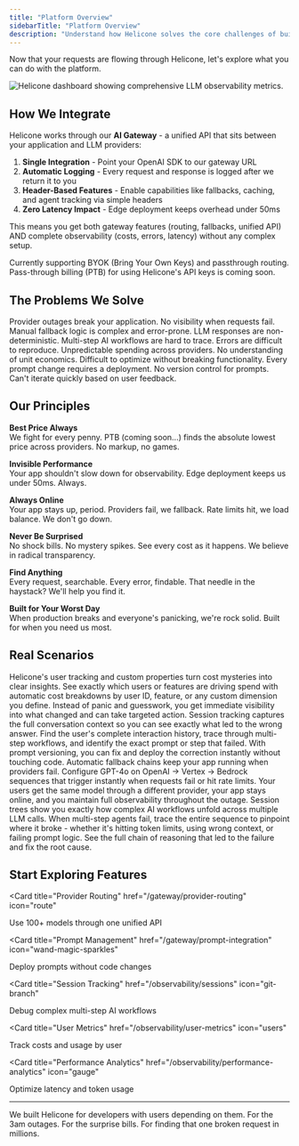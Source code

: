 ```yaml
---
title: "Platform Overview"
sidebarTitle: "Platform Overview"
description: "Understand how Helicone solves the core challenges of building production LLM applications"
---
```


Now that your requests are flowing through Helicone, let's explore what you can do with the platform.

<Frame>
  <img
    src="/images/introduction/intro-dashboard.webp"
    alt="Helicone dashboard showing comprehensive LLM observability metrics."
  />
</Frame>

## How We Integrate

Helicone works through our **AI Gateway** - a unified API that sits between your application and LLM providers:

1. **Single Integration** - Point your OpenAI SDK to our gateway URL
2. **Automatic Logging** - Every request and response is logged after we return it to you
3. **Header-Based Features** - Enable capabilities like fallbacks, caching, and agent tracking via simple headers
4. **Zero Latency Impact** - Edge deployment keeps overhead under 50ms

This means you get both gateway features (routing, fallbacks, unified API) AND complete observability (costs, errors, latency) without any complex setup.

<Note>
Currently supporting BYOK (Bring Your Own Keys) and passthrough routing. Pass-through billing (PTB) for using Helicone's API keys is coming soon.
</Note>

## The Problems We Solve

<CardGroup cols={2}>
<Card title="Reliability Issues" icon="shield">
  Provider outages break your application. No visibility when requests fail. Manual fallback logic is complex and error-prone.
</Card>
<Card title="Debugging Complexity" icon="bug">
  LLM responses are non-deterministic. Multi-step AI workflows are hard to trace. Errors are difficult to reproduce.
</Card>
<Card title="Cost Uncertainty" icon="dollar-sign">
  Unpredictable spending across providers. No understanding of unit economics. Difficult to optimize without breaking functionality.
</Card>
<Card title="Prompt Management Pain" icon="code">
  Every prompt change requires a deployment. No version control for prompts. Can't iterate quickly based on user feedback.
</Card>
</CardGroup>

## Our Principles

**Best Price Always**  
We fight for every penny. PTB (coming soon...) finds the absolute lowest price across providers. No markup, no games.

**Invisible Performance**  
Your app shouldn't slow down for observability. Edge deployment keeps us under 50ms. Always.

**Always Online**  
Your app stays up, period. Providers fail, we fallback. Rate limits hit, we load balance. We don't go down.

**Never Be Surprised**  
No shock bills. No mystery spikes. See every cost as it happens. We believe in radical transparency.

**Find Anything**  
Every request, searchable. Every error, findable. That needle in the haystack? We'll help you find it.

**Built for Your Worst Day**  
When production breaks and everyone's panicking, we're rock solid. Built for when you need us most.

## Real Scenarios

<AccordionGroup>
  <Accordion title="Costs spiked 300% overnight">
    Helicone's user tracking and custom properties turn cost mysteries into clear insights. See exactly which users or features are driving spend with automatic cost breakdowns by user ID, feature, or any custom dimension you define. Instead of panic and guesswork, you get immediate visibility into what changed and can take targeted action.
  </Accordion>
  
  <Accordion title="User says AI gave wrong answer">
    Session tracking captures the full conversation context so you can see exactly what led to the wrong answer. Find the user's complete interaction history, trace through multi-step workflows, and identify the exact prompt or step that failed. With prompt versioning, you can fix and deploy the correction instantly without touching code.
  </Accordion>
  
  <Accordion title="OpenAI is down">
    Automatic fallback chains keep your app running when providers fail. Configure GPT-4o on OpenAI → Vertex → Bedrock sequences that trigger instantly when requests fail or hit rate limits. Your users get the same model through a different provider, your app stays online, and you maintain full observability throughout the outage.
  </Accordion>
  
  <Accordion title="AI agent workflow is broken">
    Session trees show you exactly how complex AI workflows unfold across multiple LLM calls. When multi-step agents fail, trace the entire sequence to pinpoint where it broke - whether it's hitting token limits, using wrong context, or failing prompt logic. See the full chain of reasoning that led to the failure and fix the root cause.
  </Accordion>
</AccordionGroup>

## Start Exploring Features

<CardGroup cols={2}>

<Card
  title="Provider Routing" 
  href="/gateway/provider-routing"
  icon="route"
>
  Use 100+ models through one unified API
</Card>

<Card
  title="Prompt Management" 
  href="/gateway/prompt-integration"
  icon="wand-magic-sparkles"
>
  Deploy prompts without code changes
</Card>

<Card
  title="Session Tracking" 
  href="/observability/sessions"
  icon="git-branch"
>
  Debug complex multi-step AI workflows
</Card>

<Card
  title="User Metrics" 
  href="/observability/user-metrics"
  icon="users"
>
  Track costs and usage by user
</Card>

<Card
  title="Performance Analytics" 
  href="/observability/performance-analytics"
  icon="gauge"
>
  Optimize latency and token usage
</Card>
</CardGroup>

---

We built Helicone for developers with users depending on them. For the 3am outages. For the surprise bills. For finding that one broken request in millions.